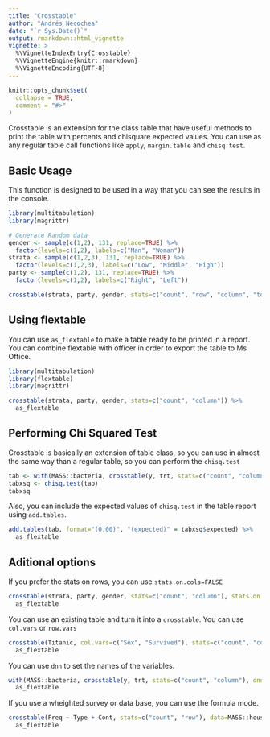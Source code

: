 ```yaml
---
title: "Crosstable"
author: "Andrés Necochea"
date: "`r Sys.Date()`"
output: rmarkdown::html_vignette
vignette: >
  %\VignetteIndexEntry{Crosstable}
  %\VignetteEngine{knitr::rmarkdown}
  %\VignetteEncoding{UTF-8}
---
```


```r
knitr::opts_chunk$set(
  collapse = TRUE,
  comment = "#>"
)
```

Crosstable is an extension for the class table that have useful methods to print the table with percents and chisquare expected values.
You can use as any regular table call functions like `apply`, `margin.table` and  `chisq.test`.

## Basic Usage

This function is designed to be used in a way that you can see the results in the console.

```r
library(multitabulation)
library(magrittr)

# Generate Random data
gender <- sample(c(1,2), 131, replace=TRUE) %>%
  factor(levels=c(1,2), labels=c("Man", "Woman"))
strata <- sample(c(1,2,3), 131, replace=TRUE) %>%
  factor(levels=c(1,2,3), labels=c("Low", "Middle", "High"))
party <- sample(c(1,2), 131, replace=TRUE) %>%
  factor(levels=c(1,2), labels=c("Right", "Left"))

crosstable(strata, party, gender, stats=c("count", "row", "column", "total"))
```

## Using flextable

You can use `as_flextable` to make a table ready to be printed in a report. You can combine flextable with officer in order to export the table to Ms Office.
```r
library(multitabulation)
library(flextable)
library(magrittr)

crosstable(strata, party, gender, stats=c("count", "column")) %>%
  as_flextable
```

## Performing Chi Squared Test

Crosstable is basically an extension of table class, so you can use in almost the same way than a regular table, so you can perform the `chisq.test` 

```r
tab <- with(MASS::bacteria, crosstable(y, trt, stats=c("count", "column")))
tabxsq <- chisq.test(tab)
tabxsq
```

Also, you can include the expected values of `chisq.test` in the table report using `add.tables`.

```r
add.tables(tab, format="(0.00)", "(expected)" = tabxsq$expected) %>%
  as_flextable
```

## Aditional options

If you prefer the stats on rows, you can use `stats.on.cols=FALSE`

```r
crosstable(strata, party, gender, stats=c("count", "column"), stats.on.cols=FALSE) %>%
  as_flextable
```

You can use an existing table and turn it into a `crosstable`. You can use
`col.vars` or `row.vars`

```r
crosstable(Titanic, col.vars=c("Sex", "Survived"), stats=c("count", "column")) %>%
  as_flextable
```

You can use `dnn` to set the names of the variables.
```r
with(MASS::bacteria, crosstable(y, trt, stats=c("count", "column"), dnn=c("Result", "Treatment"))) %>%
  as_flextable
```

If you use a wheighted survey or data base, you can use the formula mode.

```r
crosstable(Freq ~ Type + Cont, stats=c("count", "row"), data=MASS::housing) %>%
  as_flextable
```
